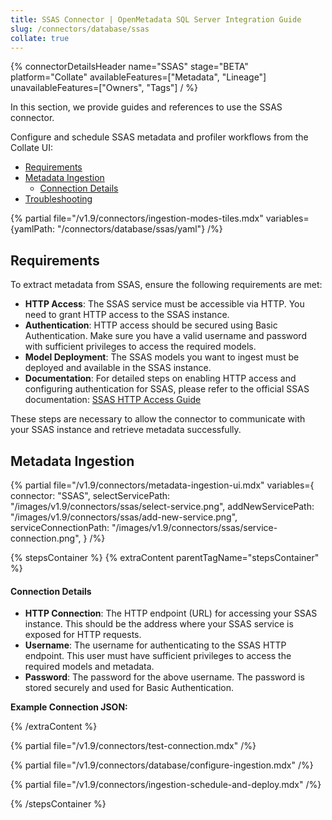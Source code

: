 ```yaml
---
title: SSAS Connector | OpenMetadata SQL Server Integration Guide
slug: /connectors/database/ssas
collate: true
---
```


{% connectorDetailsHeader
name="SSAS"
stage="BETA"
platform="Collate"
availableFeatures=["Metadata", "Lineage"]
unavailableFeatures=["Owners", "Tags"]
/ %}

In this section, we provide guides and references to use the SSAS connector.

Configure and schedule SSAS metadata and profiler workflows from the Collate UI:

- [Requirements](#requirements)
- [Metadata Ingestion](#metadata-ingestion)
    - [Connection Details](#connection-details)
- [Troubleshooting](/connectors/database/ssas/troubleshooting)


{% partial file="/v1.9/connectors/ingestion-modes-tiles.mdx" variables={yamlPath: "/connectors/database/ssas/yaml"} /%}

## Requirements
To extract metadata from SSAS, ensure the following requirements are met:

- **HTTP Access**: The SSAS service must be accessible via HTTP. You need to grant HTTP access to the SSAS instance.
- **Authentication**: HTTP access should be secured using Basic Authentication. Make sure you have a valid username and password with sufficient privileges to access the required models.
- **Model Deployment**: The SSAS models you want to ingest must be deployed and available in the SSAS instance.
- **Documentation**: For detailed steps on enabling HTTP access and configuring authentication for SSAS, please refer to the official SSAS documentation: [SSAS HTTP Access Guide](https://learn.microsoft.com/en-us/analysis-services/instances/configure-http-access-to-analysis-services-on-iis-8-0?view=sql-analysis-services-2025)

These steps are necessary to allow the connector to communicate with your SSAS instance and retrieve metadata successfully.


## Metadata Ingestion

{% partial 
  file="/v1.9/connectors/metadata-ingestion-ui.mdx" 
  variables={
    connector: "SSAS", 
    selectServicePath: "/images/v1.9/connectors/ssas/select-service.png",
    addNewServicePath: "/images/v1.9/connectors/ssas/add-new-service.png",
    serviceConnectionPath: "/images/v1.9/connectors/ssas/service-connection.png",
} 
/%}

{% stepsContainer %}
{% extraContent parentTagName="stepsContainer" %}

#### Connection Details

- **HTTP Connection**: The HTTP endpoint (URL) for accessing your SSAS instance. This should be the address where your SSAS service is exposed for HTTP requests.
- **Username**: The username for authenticating to the SSAS HTTP endpoint. This user must have sufficient privileges to access the required models and metadata.
- **Password**: The password for the above username. The password is stored securely and used for Basic Authentication.

**Example Connection JSON:**


{% /extraContent %}

{% partial file="/v1.9/connectors/test-connection.mdx" /%}

{% partial file="/v1.9/connectors/database/configure-ingestion.mdx" /%}

{% partial file="/v1.9/connectors/ingestion-schedule-and-deploy.mdx" /%}

{% /stepsContainer %}

